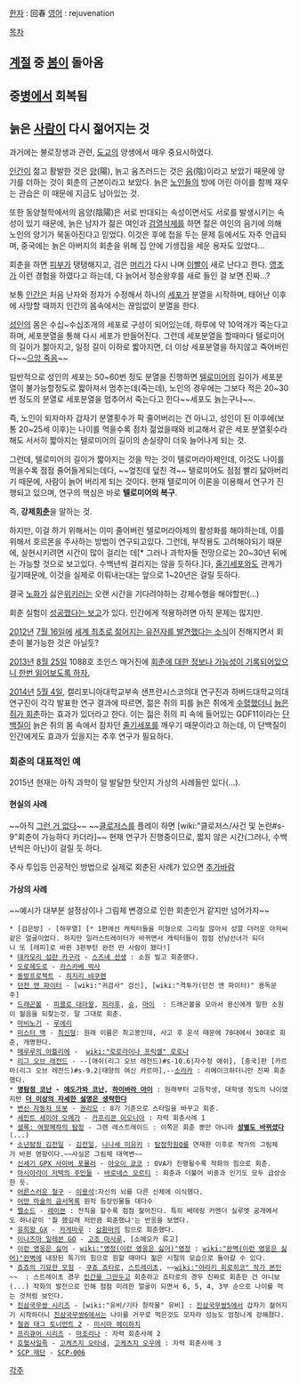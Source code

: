 [[한자]] : 回春
[[영어]] : rejuvenation

[[목차]]
== [[계절]] 중 [[봄]]이 돌아옴 ==
== 중[[병]]에서 회복됨 ==
== 늙은 [[사람]]이 다시 젊어지는 것 ==
과거에는 불로장생과 관련, [[도교]]의 양생에서 매우 중요시하였다.

[[인간]]이 젊고 활발한 것은 [[양]](陽), 늙고 움츠러드는 것은 [[음]](陰)이라고 보았기 때문에 양기를 더하는 것이 회춘의 근본이라고 보았다. 늙은 [[노인]]들의 방에 어린 아이를 함께 재우는 관습은 이 때문에 지금도 남아있는 것.

또한 동양철학에서의 음양(陰陽)은 서로 반대되는 속성이면서도 서로를 발생시키는 속성이 있기 때문에, 늙은 남자가 젊은 여인과 [[검열삭제]]를 하면 젊은 여인의 음기에 의해 노인의 양기가 북돋아진다고 믿었다. 이것은 후에 첩을 두는 문제 등에서도 자주 언급되며, 중국에는 늙은 아버지의 회춘을 위해 집 안에 기생집을 세운 용자도 있었다...

회춘을 하면 [[피부]]가 탱탱해지고, 검은 [[머리]]가 다시 나며 [[이빨]]이 새로 난다고 한다. [[영조]]가 이런 경험을 하였다고 하는데, 다 늙어서 정순왕후를 새로 들인 걸 보면 진짜...?

보통 [[인간]]은 처음 난자와 정자가 수정해서 하나의 [[세포]]가 분열을 시작하며, 태어난 이후에 사망할 때까지 인간의 몸속에서는 끊임없이 분열을 한다.

[[성인]]의 몸은 수십~수십조개의 세포로 구성이 되어있는데, 하루에 약 10억개가 죽는다고 하며, 세포분열을 통해 다시 세포가 만들어진다. 그런데 세포분열을 할때마다 텔로미어의 길이가 짦아지고, 일정 길이 이하로 짧아지면, 더 이상 세포분열을 하지않고 죽어버린다~~[[으앙 죽음]]~~

일반적으로 성인의 세포는 50~60번 정도 분열을 진행하면 [[텔로미어]]의 길이가 세포분열이 불가능할정도로 짧아져서 멈추는데(죽는데), 노인의 경우에는 그보다 적은 20~30번 정도의 분열로 세포분열을 멈추어서 죽는다고 한다~~세포도 늙는구나~~.

즉, 노인이 되자마자 갑자기 분열횟수가 팍 줄어버리는 건 아니고, 성인이 된 이후에(보통 20~25세 이후)는 나이를 먹을수록 점차 젊었을때와 비교해서 같은 세포 분열횟수라 해도 서서히 짧아지는 텔로미어의 길이의 손실량이 더욱 늘어나게 되는 것.

그런데, 텔로미어의 길이가 짧아지는 것을 막는 것이 텔로머라아제인데, 이것도 나이를 먹을수록 점점 줄어들게되는데다, ~~엎친데 덮친 격~~ 텔로미어도 점점 빨리 닳아버리기 때문에, 사람이 늙어 버리게 되는 것이다. 현재 텔로미어 이론을 이용해서 연구가 진행되고 있으며, 연구의 핵심은 바로 '''텔로미어의 복구'''. 

즉, '''강제[[회춘]]'''을 말하는 것.

하지만, 이걸 하기 위해서는 이미 줄어버린 텔로머라아제의 활성화를 해야하는데, 이를 위해서 호르몬을 주사하는 방법이 연구되고있다. 그런데, 부작용도 고려해야되기 때문에, 실현시키려면 시간이 많이 걸리는 데[* 그러나 과학자들 전망으로는 20~30년 뒤에는 가능할 것으로 보고있다. 수백년씩 걸리지는 않을 듯하다.]다, [[줄기세포]]와도 관계가 깊기때문에, 이것을 실제로 이뤄내는대는 앞으로 1~20년은 걸릴 듯하다.

결국 [[노화]]가 싫은[[위키러]]는 오랜 시간을 기다려야하는 강제수행을 해야할판(...)

회춘 실험이 [http://www.segye.com/Articles/News/International/Article.asp?aid=20101130004538&ctg1=01&ctg2=00&subctg1=01&subctg2=00&cid=0101040100000 성공했다는 보고]가 있다. 인간에게 적용하려면 아직 문제는 많지만.

[[2012년]] [[7월 16일]]에 [http://www.etnews.com/news/international/2616086_1496.html 세계 최초로 젊어지는 유전자를 발견했다는 소식]이 전해지면서 회춘이 불가능한 것은 아닐듯?

[[2013년]] [[8월 25일]] 1088호 조인스 매거진에 [http://magazine.joins.com/newsweek/article_view.asp?aid=298420&pageno=1 회춘에 대한 정보나 가능성이 기록되어있으니 한번 읽어보도록 하자.]

[[2014년]] [[5월 4일]], 캘리포니아대학교부속 샌프란시스코의대 연구진과 하버드대학교의대 연구진이 각각 발표한 연구 결과에 따르면, 젊은 쥐의 피를 늙은 쥐에게 [[수혈]]했더니 [http://news.naver.com/main/hotissue/read.nhn?oid=001&aid=0006892223 늙은 쥐가 회춘]하는 효과가 있더라고 한다. 이는 젊은 쥐의 피 속에 들어있는 GDF11이라는 [[단백질]]이 늙은 쥐의 몸 속에서 잠자던 [[줄기세포]]를 깨우기 때문이라고 하는데, 이 단백질이 인간에게도 효과가 있을지는 추후 연구가 필요하다.

=== 회춘의 대표적인 예 ===
2015년 현재는 아직 과학이 덜 발달한 탓인지 가상의 사례들만 있다(...). 

==== 현실의 사례 ====
~~아직 [[그런 거 없다]]~~ ~~[[클로저스]]를 플레이 하면 [wiki:"클로저스/사건 및 논란#s-9"회춘이 가능하다 카더라]~~
현재 연구가 진행중이므로, 짧지 않은 시간(그러나, 수백년씩은 아닌)이 걸릴 듯 하다.

주사 투입등 인공적인 방법으로 실제로 회춘된 사례가 있으면 [[추가바람]]

==== 가상의 사례 ====
~~예시가 대부분 설정상이나 그림체 변경으로 인한 회춘인거 같지만 넘어가자~~

 * [검은방] - [하무열] [* 1편에선 캐릭터들을 미형으로 그리질 않아서 성깔 더러운 아저씨같은 얼굴이었다. 하지만 일러스트레이터가 바뀌면서 캐릭터들이 점점 선남선녀가 되더니 또 [레피]로 바뀐 3편부턴 완전 딴 사람이 됐다!]
 * [[데카모리 섬란 카구라]] - [[스즈네(섬란 카구라)|스즈네 선생]] : 소원 빌고 회춘했다.
 * [[도로헤도로]] - [[카스카베 박사]]
 * [[동방프로젝트]] - [[히지리 뱌쿠렌]]
 * [[던전 앤 파이터]] - [wiki:"귀검사" 검신], [wiki:"격투가(던전 앤 파이터)" 용독문주] 
 * [[드래곤볼]] - [[피콜로 대마왕]], [[피라후]], [[슈]], [[마이]]  : 드래곤볼을 모아서 용신에게 말한 소원이 젊음을 되찾는것. 말 그대로 회춘.
 * [[마비노기]] - [[루에리]]
 * [[미스터 백]] - [[최신형]]: 원래 이름은 최고봉인데, 사고 후 운석 때문에 70대에서 30대로 회춘, 개명한다.
 * [[메루루의 아틀리에]] -  [[wiki:"로로라이나 프릭셀" 로로나]]
 * [[리그 오브 레전드]] - --[애쉬(리그 오브 레전드)#s-10.6|자수정 애쉬], [중국]판 [카르마(리그 오브 레전드)#s-9.2|태양의 여신 카르마],--[[소라카]] : 리메이크하더니만 진짜 회춘했다.
 * '''[[명탐정 코난]] - [[에도가와 코난]], [[하이바라 아이]]''' : 원래부터 고등학생, 대학생 정도의 나이였지만 '''[[더 이상의 자세한 설명은 생략한다]]'''
 * [[변신 자동차 또봇]] - [[권리모]] : 8기 기준으로 스타일을 바꾸고 회춘.
 * [[세인트 세이야 오메가]] - [[카프리콘 이오니아]] : 자력 회춘사례 1
 * [[셜록: 여왕폐하의 탐정]] - 그렌 레스트레이드 : 이쪽은 회춘 뿐만 아니라 [[TS|'''성별도 바뀌셨다''']](...)
 * [[소년탐정 김전일]] - [[김전일]], [[나나세 미유키]] : [[탐정학원Q]]를 연재한 이후로 작가의 그림체가 바뀐 영향이다.~~사실은 그림체 대역변~~
 * [[신세기 GPX 사이버 포뮬러]] - [[아오이 쿄코]] : OVA가 진행될수록 작화의 힘으로 회춘.
 * [[아시아라이 저택의 주민들]] - [[바로네스 오르티]] : 회춘과 더불어 비중과 인기도 모두 급상승한 듯.
 * [[어른스러운 철구]] - [[이용석]]:자신의 뇌를 다른 신체에 이식했다.
 * [[어떤 마술의 금서목록]] 원작 등장인물들 대다수
 * [[엘소드]] - [[레이븐]] : 전직을 할수록 점점 젊어진다. 특히 베테랑 커멘더 실루엣 공개에서도 하나같이 '뭘 했길래 저만큼 회준했냐'는 반응을 보였다.
 * [[유희왕 GX]] - [[카게마루]] : [[삼환마]]의 힘으로 회춘했다.
 * [[이나즈마 일레븐 GO]] - [[고조 마사루]], [소메오카 류고]
 * [[이런 영웅은 싫어]] - [[wiki:"영정(이런 영웅은 싫어)"영정]] : [[wiki:"완벽(이런 영웅은 싫어)"완벽]]에 내장된 특기의 힘으로 원할 때마다 젊은 시절의 모습으로 돌아갈 수 있다.
 * [[죠죠의 기묘한 모험]] - [[쿠죠 죠타로]], [[스트레이초]], ~~[[wiki:"아라키 히로히코" 작가 본인]]~~  : 스트레이초 경우 [[돌가면의 흡혈귀|인간을 그만두고]] 회춘하고 죠타로의 경우 진짜로 회춘한 건 아니보(...) 작화의 발전으로 인해 점점 미려한 얼굴이 되면서 6, 5, 4, 3부 순으로 나이를 먹는 것처럼 보인다.
 * [[진삼국무쌍 시리즈]] - [wiki:"유비/기타 창작물" 유비] : [[진삼국무쌍5]]에서 갑자기 젊어지기 시작하더니 [[진삼국무쌍6]]에서는 나이를 거꾸로 먹은것도 모자라 성능도 엄청나게 강해졌다.
 * [[철권 태그 토너먼트 2]] - [[미시마 헤이하치]]
 * [[프리큐어 시리즈]] - [[마조리나]] : 자력 회춘사례 2
 * [[호혈사일족]] - [[고케츠지 오타네]], [[고케츠지 오우메]] : 자력 회춘사례 3
 * [[SCP 재단]] - [[SCP-006]] 

[[각주]]
